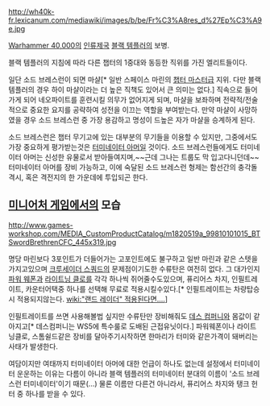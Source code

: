 {{{+1 '''Sword Brethren'''}}}

http://wh40k-fr.lexicanum.com/mediawiki/images/b/be/Fr%C3%A8res_d%27Ep%C3%A9e.jpg

[[Warhammer 40,000]]의 [[인류제국]] [[블랙 템플러]]의 보병.

블랙 템플러의 지침에 따라 다른 챕터의 1중대와 동등한 직위를 가진 엘리트들이다.

일단 소드 브레스런이 되면 마샬[* 일반 스페이스 마린의 [[챕터 마스터]]급 지위. 다만 블랙 템플러의 경우 하이 마샬이라는 더 높은 직책도 있어서 큰 의미는 없다.] 직속으로 들어가게 되어 네오파이트를 훈련시킬 의무가 없어지게 되며, 마샬을 보좌하며 전략적/전술적으로 중요한 요지를 공략하여 성전을 이끄는 역할을 부여받는다. 만약 마샬이 사망하였을 경우 소드 브레스런 중 가장 용감하고 명성이 드높은 자가 마샬을 승계하게 된다.

소드 브레스런은 챕터 무기고에 있는 대부분의 무기들을 이용할 수 있지만, 그중에서도 가장 중요하게 평가받는것은 [[터미네이터 아머]]일 것이다. 소드 브레스런들에게도 터미네이터 아머는 신성한 유물로서 받아들여지며,~~근데 그나는 트룹도 막 입고다니던데~~ 터미네이터 아머를 장비 가능하고, 이에 숙달된 소드 브레스런 형제는 함선간의 충각돌격시, 혹은 격전지의 한 가운데에 투입되곤 한다.

== [[미니어처 게임]]에서의 모습 ==
http://www.games-workshop.com/MEDIA_CustomProductCatalog/m1820519a_99810101015_BTSwordBrethrenCFC_445x319.jpg

명당 마린보다 3포인트가 더들어가는 고포인트에도 불구하고 일반 마린과 같은 스텟을 가지고있으며 [[크루세이더 스쿼드]]의 문제점이기도한 수류탄은 여전히 없다.
그 대가인지 [[파워 웨폰]]과 [[라이트닝 클로]]를 각각 하나씩 쥐어줄수도있으며, 퓨리어스 차지, 인필트레이트, 카운터어택중 하나를 선택해 무료로 적용시킬수있다.[* 인필트레이트는 차량탑승시 적용되지않는다. [[wiki:"랜드 레이더" 적용된다면....]]]

인필트레이트를 쓰면 사용해볼법 싶지만 수류탄만 장비해줘도 [[데스 컴퍼니]]와 몸값이 같아지고[* 데스컴퍼니는 WS5에 특수룰로 도배된 근접유닛이다.] 파워웨폰이나 라이트닝클로, 스톰쉴드같은 장비를 달아주기시작하면 한마리가 터미와 같은가격이 돼버리는 사태가 발생한다.

여담이지만 여태까지 터미네이터 아머에 대한 언급이 하나도 없는데 설정에서 터미네이터 운운하는 이유는 다름이 아니라 블랙 템플러의 터미네이터 분대의 이름이 '소드 브레스런 터미네이터'이기 때문(...) 물론 이름만 다른건 아니라서, 퓨리어스 차지와 탱크 헌터 중 하나를 받을 수 있다.
